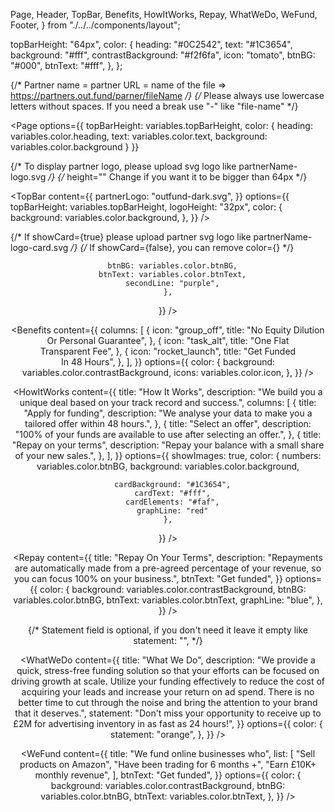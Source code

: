  Page,
  Header,
  TopBar,
  Benefits,
  HowItWorks,
  Repay,
  WhatWeDo,
  WeFund,
  Footer,
} from "./../../components/layout";

  topBarHeight: "64px",
  color: {
    heading: "#0C2542",
    text: "#1C3654",
    background: "#fff",
    contrastBackground: "#f2f6fa",
    icon: "tomato",
    btnBG: "#000",
    btnText: "#fff",
  },
};

{/* Partner name = partner URL = name of the file => https://partners.out.fund/parner/fileName */}
{/* Please always use lowercase letters without spaces. If you need a break use "-" like "file-name" */}

<Page
  options={{
    topBarHeight: variables.topBarHeight,
    color: {
      heading: variables.color.heading,
      text: variables.color.text,
      background: variables.color.background
    }
  }}
>

{/* To display partner logo, please upload svg logo like partnerName-logo.svg */}
{/* height="" Change if you want it to be bigger than 64px */}

<TopBar
  content={{
    partnerLogo: "outfund-dark.svg",
  }}
  options={{
    topBarHeight: variables.topBarHeight,
    logoHeight: "32px",
    color: {
      background: variables.color.background,
    },
  }}
/>

{/* If showCard={true} please upload partner svg logo like partnerName-logo-card.svg */}
{/* If showCard={false}, you can remove color={} */}

<Header
  content={{
    title: {
      firstLine: "Revenue Based Finance",
      secondLine: "For Your Business",
    },
    description:
      "FINTECH Circle and OutFund are excited to work together to help the best fintech startups and scaleups get access to growth capital. While FINTECH Circle's angel network provides early-stage startup capital in the form of equity investments, OutFund provides revenue based financing.",
    btnText: "Get funded",
    cardLogo: "outfund-light.svg",
  }}
  options={{
    showCard: true,
    showCardLogo: true,
    color: {
      background: variables.color.background,
      cardBackground: "#faf",
      cardText: "#fff",
      cardElements: "red",

      btnBG: variables.color.btnBG,
      btnText: variables.color.btnText,
      secondLine: "purple",
    },

}}
/>

<Benefits
  content={{
    columns: [
      {
        icon: "group_off",
        title: "No Equity Dilution <br/> Or Personal Guarantee",
      },
      {
        icon: "task_alt",
        title: "One Flat <br/> Transparent Fee",
      },
      {
        icon: "rocket_launch",
        title: "Get Funded <br/> In 48 Hours",
      },
    ],
  }}
  options={{
    color: {
      background: variables.color.contrastBackground,
      icons: variables.color.icon,
    },
  }}
/>

<HowItWorks
  content={{
    title:
      "How It Works",
    description:
      "We build you a unique deal based on your track record and success.",
    columns: [
      {
        title: "Apply for funding",
        description:
          "We analyse your data to make you a tailored offer within 48 hours.",
      },
      {
        title: "Select an offer",
        description:
          "100% of your funds are available to use after selecting an offer.",
      },
      {
        title: "Repay on your terms",
        description: "Repay your balance with a small share of your new sales.",
      },
    ],
  }}
  options={{
    showImages: true,
    color: {
      numbers: variables.color.btnBG,
      background: variables.color.background,

      cardBackground: "#1C3654",
      cardText: "#fff",
      cardElements: "#faf",
      graphLine: "red"
    },

}}
/>

<Repay
  content={{
    title: "Repay On Your Terms",
    description:
      "Repayments are automatically made from a pre-agreed percentage of your revenue, so you can focus 100% on your business.",
    btnText: "Get funded",
  }}
  options={{
    color: {
      background: variables.color.contrastBackground,
      btnBG: variables.color.btnBG,
      btnText: variables.color.btnText,
      graphLine: "blue",
    },
  }}
/>

{/* Statement field is optional, if you don't need it leave it empty like statement: "", */}

<WhatWeDo
  content={{
    title: "What We Do",
    description:
      "We provide a quick, stress-free funding solution so that your efforts can be focused on driving growth at scale. Utilize your funding effectively to reduce the cost of acquiring your leads and increase your return on ad spend. There is no better time to cut through the noise and bring the attention to your brand that it deserves.",
    statement:
      "Don't miss your opportunity to receive up to £2M for advertising inventory in as fast as 24 hours!",
  }}
  options={{
    color: {
      statement: "orange",
    },
  }}
/>

<WeFund
  content={{
    title: "We fund online businesses who",
    list: [
      "Sell products on Amazon",
      "Have been trading for 6 months +",
      "Earn £10K+ monthly revenue",
    ],
    btnText: "Get funded",
  }}
  options={{
    color: {
      background: variables.color.contrastBackground,
      btnBG: variables.color.btnBG,
      btnText: variables.color.btnText,
    },
  }}
/>

<Footer
  options={{
    showFooter: true,
    color: {
      background: variables.color.background,
    },
  }}
/>

</Page>
